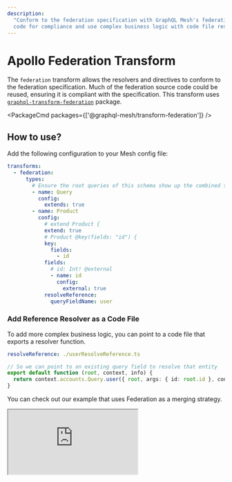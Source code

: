 ```yaml
---
description:
  "Conform to the federation specification with GraphQL Mesh's federation transform. Reuse source
  code for compliance and use complex business logic with code file resolvers. #GraphQL #Mesh"
---
```



# Apollo Federation Transform

The `federation` transform allows the resolvers and directives to conform to the federation
specification. Much of the federation source code could be reused, ensuring it is compliant with the
specification. This transform uses
[`graphql-transform-federation`](https://github.com/0xR/graphql-transform-federation) package.

<PackageCmd packages={['@graphql-mesh/transform-federation']} />

## How to use?

Add the following configuration to your Mesh config file:

```yaml filename=".meshrc.yaml"
transforms:
  - federation:
      types:
        # Ensure the root queries of this schema show up the combined schema
        - name: Query
          config:
            extends: true
        - name: Product
          config:
            # extend Product {
            extend: true
            # Product @key(fields: "id") {
            key:
              fields:
                - id
            fields:
              # id: Int! @external
              - name: id
                config:
                  external: true
            resolveReference:
              queryFieldName: user
```

### Add Reference Resolver as a Code File

To add more complex business logic, you can point to a code file that exports a resolver function.

```yaml filename=".meshrc.yaml"
resolveReference: ./userResolveReference.ts
```

```ts filename="userResolveReference.ts"
// So we can point to an existing query field to resolve that entity
export default function (root, context, info) {
  return context.accounts.Query.user({ root, args: { id: root.id }, context, info })
}
```

<Callout>You can check out our example that uses Federation as a merging strategy.</Callout>

<iframe
  src="https://codesandbox.io/embed/github/Urigo/graphql-mesh/tree/master/examples/federation-example?fontsize=14&hidenavigation=1&theme=dark&module=%2F.meshrc.yml"
  className="mt-6 w-full h-[500px] rounded-md"
  title="federation-example"
  allow="geolocation; microphone; camera; midi; vr; accelerometer; gyroscope; payment; ambient-light-sensor; encrypted-media; usb"
  sandbox="allow-modals allow-forms allow-popups allow-scripts allow-same-origin"
/>


<API />
